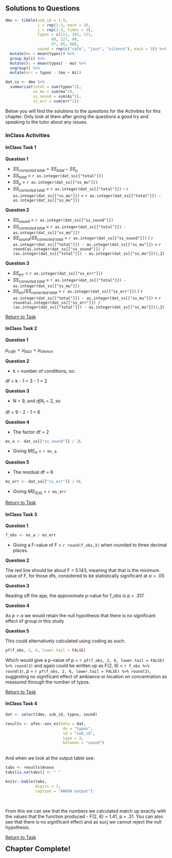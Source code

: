 ## Solutions to Questions

```r
dmx <- tibble(sub_id = 1:9,
              i = rep(1:3, each = 3),
              j = rep(1:3, times = 3),
              typos = c(111, 102, 111, 
                    89, 127, 90,
                    97, 85, 88),
              sound = rep(c("cafe", "jazz", "silence"), each = 3)) %>%
  mutate(mu = mean(typos)) %>%
  group_by(i) %>%
  mutate(Ai = mean(typos) - mu) %>%
  ungroup() %>%
  mutate(err = typos - (mu + Ai))

dat_ss <- dmx %>% 
  summarise(total = sum(typos^2),
            ss_mu = sum(mu^2),
            ss_sound = sum(Ai^2),
            ss_err = sum(err^2))
```

Below you will find the solutions to the questions for the Activities for this chapter. Only look at them after giving the questions a good try and speaking to the tutor about any issues.

### InClass Activities

#### InClass Task 1 

**Question 1**

* $SS_{corrected\ total} = SS_{total} - SS_{\mu}$
* $SS_{total}$ = `r as.integer(dat_ss[["total"]])`
* $SS_{\mu}$ = `r as.integer(dat_ss[["ss_mu"]])`
* $SS_{corrected\ total}$ = `r as.integer(dat_ss[["total"]])` - `r as.integer(dat_ss[["ss_mu"]])` = `r as.integer(dat_ss[["total"]]) - as.integer(dat_ss[["ss_mu"]])`

**Question 2**

* $SS_{sound}$ = `r as.integer(dat_ss[["ss_sound"]])`
* $SS_{corrected\ total}$ = `r as.integer(dat_ss[["total"]]) - as.integer(dat_ss[["ss_mu"]])`
* $SS_{sound} / SS_{corrected\ total}$ = `r as.integer(dat_ss[["ss_sound"]])` / `r as.integer(dat_ss[["total"]]) - as.integer(dat_ss[["ss_mu"]])` = `r round(as.integer(dat_ss[["ss_sound"]]) / (as.integer(dat_ss[["total"]]) - as.integer(dat_ss[["ss_mu"]])),2)`
    
**Question 3**

* $SS_{err}$ = `r as.integer(dat_ss[["ss_err"]])`
* $SS_{corrected\ total}$ = `r as.integer(dat_ss[["total"]]) - as.integer(dat_ss[["ss_mu"]])`
* $SS_{err} / SS_{corrected\ total}$ = `r as.integer(dat_ss[["ss_err"]])` / `r as.integer(dat_ss[["total"]]) - as.integer(dat_ss[["ss_mu"]])` = `r round(as.integer(dat_ss[["ss_err"]]) / (as.integer(dat_ss[["total"]]) - as.integer(dat_ss[["ss_mu"]])),2)`

[Return to Task](#Ch12InClassQueT1)

#### InClass Task 2

**Question 1**

$\mu_{cafe} = \mu_{jazz} = \mu_{silence}$

**Question 2**

* k = number of conditions, so: 

df = k - 1 = 3 - 1 = 2

**Question 3**

* N = 9, and $dfA_{i}$ = 2, so

df = 9 - 2 - 1 = 6
    
**Question 4**

* The factor df = 2

```r
ms_a <- dat_ss[["ss_sound"]] / 2L
```

* Giving $MS_{A}$ = `r ms_a`

**Question 5**

* The residual df = 6

```r
ms_err <- dat_ss[["ss_err"]] / 6L
```

* Giving $MS_{S(A)}$ = `r ms_err`

[Return to Task](#Ch12InClassQueT2)

#### InClass Task 3

**Question 1**

```r
f_obs <- ms_a / ms_err
```

* Giving a F-value of F = `r round(f_obs,3)` when rounded to three decimal places.

**Question 2**

The red line should be about F = 5.143, meaning that that is the minimum value of F, for those dfs, considered to be statistically significant at $\alpha = .05$

**Question 3**

Reading off the app, the approximate p-value for f_obs is p = .317.  

**Question 4**

As $p$ > $\alpha$ we would retain the null hypothesis that there is no significant effect of group in this study

**Question 5**

This could alternatively calculated using coding as such:

```r
pf(f_obs, 2, 6, lower.tail = FALSE)
```

Which would give a p-value of p = `r pf(f_obs, 2, 6, lower.tail = FALSE) %>% round(3)` and again could be written up as F(2, 6) = `r f_obs %>% round(3)`, p = `r pf(f_obs, 2, 6, lower.tail = FALSE) %>% round(3)`, suggesting no significant effect of ambiance or location on concentration as measured through the number of typos.

[Return to Task](#Ch12InClassQueT3)

#### InClass Task 4

```r
dat <- select(dmx, sub_id, typos, sound)

results <- afex::aov_ez(data = dat,
                         dv = "typos",
                         id = "sub_id",
                         type = 3,
                         between = "sound")
```
<br>
And when we look at the output table see:

```r
tabs <- results$Anova
tabs[is.na(tabs)] <- " "

knitr::kable(tabs,
             digits = 3,
             caption = "ANOVA output")
```
<br>

From this we can see that the numbers we calculated match up exactly with the values that the function produced - F(2, 6) = 1.41, p = .31. You can also see that there is no significant effect and as sucj we cannot reject the null hypothesis. 

[Return to Task](#Ch12InClassQueT4)

<span style="font-size: 22px; font-weight: bold; color: var(--purple);">Chapter Complete!</span>
